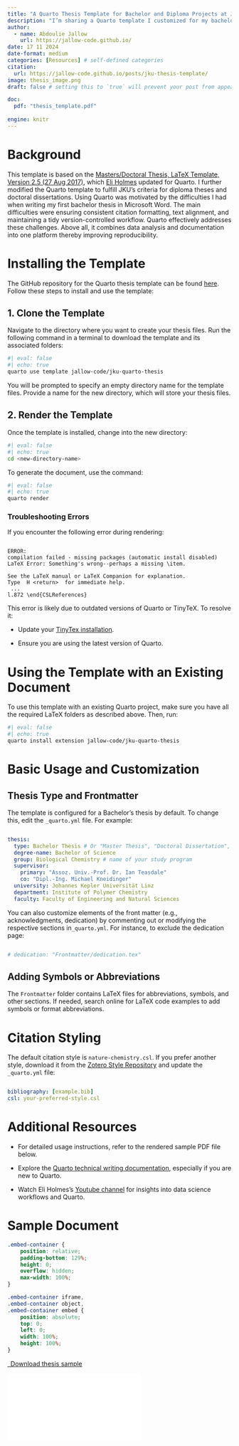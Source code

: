 ```yaml
---
title: "A Quarto Thesis Template for Bachelor and Diploma Projects at JKU"
description: "I’m sharing a Quarto template I customized for my bachelor’s thesis at Johannes Kepler University Linz."
author:
  - name: Abdoulie Jallow
    url: https://jallow-code.github.io/
date: 17 11 2024
date-format: medium
categories: [Resources] # self-defined categories
citation: 
  url: https://jallow-code.github.io/posts/jku-thesis-template/ 
image: thesis_image.png
draft: false # setting this to `true` will prevent your post from appearing on your listing page until you're ready!

doc:
  pdf: "thesis_template.pdf"
  
engine: knitr
---
```


# Background

This template is based on the [Masters/Doctoral Thesis, LaTeX Template, Version 2.5 (27 Aug 2017)](https://www.latextemplates.com/template/masters-doctoral-thesis), which [Eli Holmes](https://github.com/nmfs-opensci/quarto-thesis) updated for Quarto. I further modified the Quarto template to fulfill JKU's criteria for diploma theses and doctoral dissertations. Using Quarto was motivated by the difficulties I had when writing my first bachelor thesis in Microsoft Word. The main difficulties were ensuring consistent citation formatting, text alignment, and maintaining a tidy version-controlled workflow. Quarto effectively addresses these challenges. Above all, it combines data analysis and documentation into one platform thereby improving reproducibility.

# Installing the Template

The GitHub repository for the Quarto thesis template can be found [here](https://github.com/jallow-code/jku-quarto-thesis). Follow these steps to install and use the template:

## 1. Clone the Template

Navigate to the directory where you want to create your thesis files. Run the following command in a terminal to download the template and its associated folders:

```bash
#| eval: false
#| echo: true
quarto use template jallow-code/jku-quarto-thesis

```

You will be prompted to specify an empty directory name for the template files. Provide a name for the new directory, which will store your thesis files.

## 2. Render the Template

Once the template is installed, change into the new directory:

```bash
#| eval: false
#| echo: true
cd <new-directory-name>

```

To generate the document, use the command:

```bash
#| eval: false
#| echo: true
quarto render

```

### Troubleshooting Errors

If you encounter the following error during rendering:

``` vbnet

ERROR: 
compilation failed - missing packages (automatic install disabled)
LaTeX Error: Something's wrong--perhaps a missing \item.

See the LaTeX manual or LaTeX Companion for explanation.
Type  H <return>  for immediate help.
 ...
l.872 \end{CSLReferences}
```

This error is likely due to outdated versions of Quarto or TinyTeX. To resolve it:

-   Update your [TinyTex installation](https://yihui.org/tinytex/).

-   Ensure you are using the latest version of Quarto.

# Using the Template with an Existing Document

To use this template with an existing Quarto project, make sure you have all the required LaTeX folders as described above. Then, run:

```bash
#| eval: false
#| echo: true
quarto install extension jallow-code/jku-quarto-thesis
```

# Basic Usage and Customization

## Thesis Type and Frontmatter

The template is configured for a Bachelor’s thesis by default. To change this, edit the `_quarto.yml` file. For example:

``` yaml

thesis:
  type: Bachelor Thesis # Or "Master Thesis", "Doctoral Dissertation", etc.
  degree-name: Bachelor of Science
  group: Biological Chemistry # name of your study program
  supervisor:
    primary: "Assoz. Univ.-Prof. Dr. Ian Teasdale"
    co: "Dipl.-Ing. Michael Kneidinger"
  university: Johannes Kepler Universität Linz
  department: Institute of Polymer Chemistry
  faculty: Faculty of Engineering and Natural Sciences
```

You can also customize elements of the front matter (e.g., acknowledgments, dedication) by commenting out or modifying the respective sections in`_quarto.yml`. For instance, to exclude the dedication page:

``` yaml

# dedication: "Frontmatter/dedication.tex"
```

## Adding Symbols or Abbreviations

The `Frontmatter` folder contains LaTeX files for abbreviations, symbols, and other sections. If needed, search online for LaTeX code examples to add symbols or format abbreviations.

# Citation Styling

The default citation style is `nature-chemistry.csl`. If you prefer another style, download it from the [Zotero Style Repository](https://www.zotero.org/styles?fields=chemistry) and update the `_quarto.yml` file:

``` yml

bibliography: [example.bib]
csl: your-preferred-style.csl
```

# Additional Resources

-   For detailed usage instructions, refer to the rendered sample PDF file below.

-   Explore the [Quarto technical writing documentation](https://quarto.org/docs/visual-editor/technical.html), especially if you are new to Quarto.

-   Watch Eli Holmes's [Youtube channel](https://www.youtube.com/@eeholmes-datascience4849) for insights into data science workflows and Quarto.

# Sample Document

```css
.embed-container {
    position: relative;
    padding-bottom: 129%;
    height: 0;
    overflow: hidden;
    max-width: 100%;
}

.embed-container iframe,
.embed-container object,
.embed-container embed {
    position: absolute;
    top: 0;
    left: 0;
    width: 100%;
    height: 100%;
}
```

```{=html}
<p class="text-center">
  <a class="btn btn-primary btn-lg doc-download" href="`r rmarkdown::metadata$cv$pdf`" target="_blank">
    <i class="fa-solid fa-file-arrow-down"></i>&ensp;Download thesis sample
  </a>
</p>

<div class="embed-container">
  <iframe src="`r rmarkdown::metadata$doc$pdf`" style="border: 0.5px"></iframe>
</div>
```
